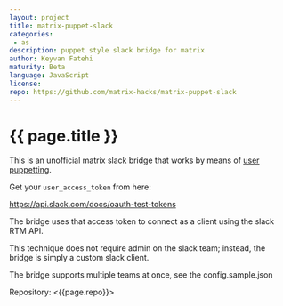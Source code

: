 ```yaml
---
layout: project
title: matrix-puppet-slack
categories: 
 - as
description: puppet style slack bridge for matrix
author: Keyvan Fatehi
maturity: Beta
language: JavaScript
license: 
repo: https://github.com/matrix-hacks/matrix-puppet-slack
---
```


# {{ page.title }}
This is an unofficial matrix slack bridge that works by means of [user puppetting](https://github.com/AndrewJDR/matrix-puppet-bridge).

Get your `user_access_token` from here:

https://api.slack.com/docs/oauth-test-tokens

The bridge uses that access token to connect as a client using the slack RTM API.

This technique does not require admin on the slack team; instead, the bridge is simply a custom slack client.

The bridge supports multiple teams at once, see the config.sample.json

Repository: <{{page.repo}}>
